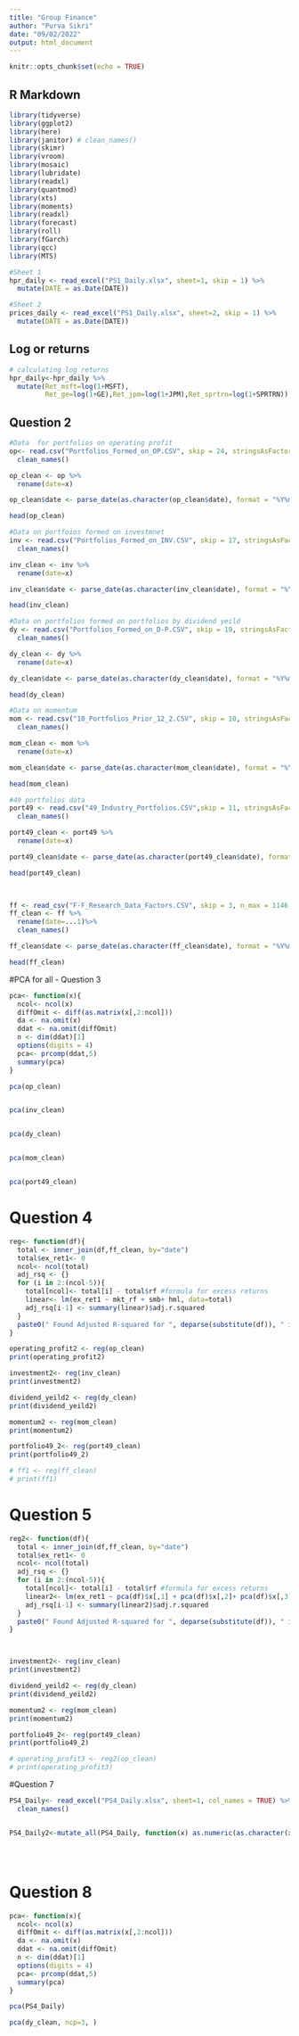 ```yaml
---
title: "Group Finance"
author: "Purva Sikri"
date: "09/02/2022"
output: html_document
---
```


```r
knitr::opts_chunk$set(echo = TRUE)
```

## R Markdown

```r
library(tidyverse)
library(ggplot2)  
library(here)
library(janitor) # clean_names()
library(skimr)
library(vroom)
library(mosaic)
library(lubridate)
library(readxl)
library(quantmod)
library(xts)
library(moments)
library(readxl)
library(forecast)
library(roll)
library(fGarch)
library(qcc)
library(MTS)
```

```r
#Sheet 1
hpr_daily <- read_excel("PS1_Daily.xlsx", sheet=1, skip = 1) %>% 
  mutate(DATE = as.Date(DATE))

#Sheet 2
prices_daily <- read_excel("PS1_Daily.xlsx", sheet=2, skip = 1) %>% 
  mutate(DATE = as.Date(DATE))
```

## Log or returns
```r
# calculating log returns
hpr_daily<-hpr_daily %>% 
  mutate(Ret_msft=log(1+MSFT),
         Ret_ge=log(1+GE),Ret_jpm=log(1+JPM),Ret_sprtrn=log(1+SPRTRN))
```

## Question 2
```r
#Data  for portfolios on operating profit 
op<- read.csv("Portfolios_Formed_on_OP.CSV", skip = 24, stringsAsFactors = FALSE, strip.white=TRUE, nrow=702) %>%
  clean_names()

op_clean <- op %>%
  rename(date=x)

op_clean$date <- parse_date(as.character(op_clean$date), format = "%Y%m")

head(op_clean)

#Data on portfoios formed on investmnet 
inv <- read.csv("Portfolios_Formed_on_INV.CSV", skip = 17, stringsAsFactors = FALSE, strip.white=TRUE,  nrow=702) %>%
  clean_names()

inv_clean <- inv %>%
  rename(date=x)

inv_clean$date <- parse_date(as.character(inv_clean$date), format = "%Y%m")

head(inv_clean)

#Data on portfolios formed on portfolios by dividend yeild 
dy <- read.csv("Portfolios_Formed_on_D-P.CSV", skip = 19, stringsAsFactors = FALSE, strip.white=TRUE, nrow=1134) %>%
  clean_names()

dy_clean <- dy %>%
  rename(date=x)

dy_clean$date <- parse_date(as.character(dy_clean$date), format = "%Y%m")

head(dy_clean)

#Data on momentum 
mom <- read.csv("10_Portfolios_Prior_12_2.CSV", skip = 10, stringsAsFactors = FALSE, strip.white=TRUE, nrows = 1140) %>% 
  clean_names()

mom_clean <- mom %>%
  rename(date=x)

mom_clean$date <- parse_date(as.character(mom_clean$date), format = "%Y%m")

head(mom_clean)

#49 portfolios data 
port49 <- read.csv("49_Industry_Portfolios.CSV",skip = 11, stringsAsFactors = FALSE, strip.white=TRUE, nrows =1146) %>% 
  clean_names()

port49_clean <- port49 %>%
  rename(date=x)

port49_clean$date <- parse_date(as.character(port49_clean$date), format = "%Y%m")

head(port49_clean) 

  
```


```r
ff <- read_csv("F-F_Research_Data_Factors.CSV", skip = 3, n_max = 1146, col_names = TRUE)
ff_clean <- ff %>%
  rename(date=...1)%>%
  clean_names()

ff_clean$date <- parse_date(as.character(ff_clean$date), format = "%Y%m")

head(ff_clean) 

```

#PCA for all - Question 3 
```r
pca<- function(x){
  ncol<- ncol(x)
  diffOmit <- diff(as.matrix(x[,2:ncol]))
  da <- na.omit(x)
  ddat <- na.omit(diffOmit)
  n <- dim(ddat)[1]
  options(digits = 4)
  pca<- prcomp(ddat,5)
  summary(pca)
}

pca(op_clean)


pca(inv_clean)


pca(dy_clean)


pca(mom_clean)


pca(port49_clean)

```



# Question 4
```r
reg<- function(df){
  total <- inner_join(df,ff_clean, by="date")
  total$ex_ret1<- 0
  ncol<- ncol(total)
  adj_rsq <- {}
  for (i in 2:(ncol-5)){
    total[ncol]<- total[i] - total$rf #formula for excess returns
    linear<- lm(ex_ret1 ~ mkt_rf + smb+ hml, data=total)
    adj_rsq[i-1] <- summary(linear)$adj.r.squared
  }
  paste0(" Found Adjusted R-squared for ", deparse(substitute(df)), " is ", mean(adj_rsq), " median is ", median(adj_rsq), "S.D. is ", sd(adj_rsq))
}

operating_profit2 <- reg(op_clean)
print(operating_profit2)

investment2<- reg(inv_clean)
print(investment2)

dividend_yeild2 <- reg(dy_clean)
print(dividend_yeild2)

momentum2 <- reg(mom_clean)
print(momentum2)

portfolio49_2<- reg(port49_clean)
print(portfolio49_2)

# ff1 <- reg(ff_clean)
# print(ff1)

```

# Question 5 
```r
reg2<- function(df){
  total <- inner_join(df,ff_clean, by="date")
  total$ex_ret1<- 0
  ncol<- ncol(total)
  adj_rsq <- {}
  for (i in 2:(ncol-5)){
    total[ncol]<- total[i] - total$rf #formula for excess returns
    linear2<- lm(ex_ret1 ~ pca(df)$x[,1] + pca(df)$x[,2]+ pca(df)$x[,3], data=total)
    adj_rsq[i-1] <- summary(linear2)$adj.r.squared
  }
  paste0(" Found Adjusted R-squared for ", deparse(substitute(df)), " is ", mean(adj_rsq), " median is ", median(adj_rsq), "S.D. is ", sd(adj_rsq))
}



investment2<- reg(inv_clean)
print(investment2)

dividend_yeild2 <- reg(dy_clean)
print(dividend_yeild2)

momentum2 <- reg(mom_clean)
print(momentum2)

portfolio49_2<- reg(port49_clean)
print(portfolio49_2)

# operating_profit3 <- reg2(op_clean)
# print(operating_profit3)
```

#Question 7
```r
PS4_Daily<- read_excel("PS4_Daily.xlsx", sheet=1, col_names = TRUE) %>%
  clean_names() 


PS4_Daily2<-mutate_all(PS4_Daily, function(x) as.numeric(as.character(x))) 





```

# Question 8
```r
pca<- function(x){
  ncol<- ncol(x)
  diffOmit <- diff(as.matrix(x[,2:ncol]))
  da <- na.omit(x)
  ddat <- na.omit(diffOmit)
  n <- dim(ddat)[1]
  options(digits = 4)
  pca<- prcomp(ddat,5)
  summary(pca)
}

pca(PS4_Daily)
```

```r
pca(dy_clean, ncp=3, )
```

